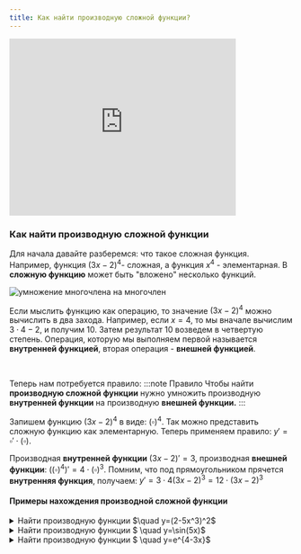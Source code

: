 ```yaml
---
title: Как найти производную сложной функции?
---
```



<iframe
  width="80%"
  height="315"
  src="https://www.youtube.com/embed/IdPn_gpviC4"
  title="YouTube video player"
  frameborder="0"
  allow="accelerometer; autoplay; clipboard-write; encrypted-media; gyroscope; picture-in-picture; web-share"
  allowfullscreen
></iframe>

### Как найти производную сложной функции

Для начала давайте разберемся: что такое сложная функция.
Например, функция $(3x-2)^4$- сложная, а функция $x^4$ - элементарная. В <b>сложную функцию</b> может быть "вложено" несколько функций.

<!--truncate-->


<div style={{ display: 'flex', justifyContent: 'center' }}>
<Image
  alt="умножение многочлена на многочлен"
    img={require('./assets/02.png')}
  style={{ width: '60%' }}
/>
</div>




Если мыслить функцию как операцию, то значение $(3x-2)^4$ можно вычислить в два захода. Например, если $x=4$, то мы вначале вычислим $3\cdot 4-2$, и получим $10$. Затем результат $10$ возведем в четвертую степень. Операция, которую мы выполняем первой называется **внутренней функцией**, вторая операция - **внешней функцией**.

<br />

Теперь нам потребуется правило:
:::note Правило
Чтобы найти <b>производную сложной функции</b> нужно умножить производную <b>внутренней функции</b> на производную <b>внешней функции.</b>
:::

Запишем функцию $(3x-2)^4$ в виде: $(\square)^4$. Так можно представить сложную функцию как элементарную. Теперь применяем правило: $y'=\square ' \cdot (\square)$.

Производная **внутренней функции** $(3x-2)'=3$, производная **внешней функции**: $\left((\square)^4\right)'=4\cdot (\square)^3$. Помним, что под прямоугольником прячется **внутренняя функция**, получаем: $y'=3\cdot 4(3x-2)^3=12\cdot (3x-2)^3$

#### Примеры нахождения производной сложной функции

<details>
  <summary>
    Найти производную функции $\quad y=(2-5x^3)^2$
  </summary>
  <div>
    <div>
      <b>Производная внутренней функции:</b> $(2-5x^3)'=-15x^2$
      <br />
      <b>Производная внешней функции:</b> $(\square^2)'=2\square$
      <br />
      <b> Применяем правило:</b>{' '}
      $y'=-15x^2\cdot 2(2-5x^3)=-30x^2\cdot(2-5x^3)$
    </div>
  </div>
</details>

<details>
  <summary>
    Найти производную функции $ \quad y=\sin(5x)$
  </summary>
  <div>
    <div>
      <b>Производная внутренней функции:</b> $(5x)'=5$
      <br />
      <b>Производная внешней функции:</b>{' '}
      $(\sin(\square))'=\cos(\square)$
      <br />
      <b>Применяем правило:</b> $y'=5\cdot \cos(5x)$
    </div>
  </div>
</details>

<details>
  <summary>
    Найти производную функции $ \quad y=e^{4-3x}$
  </summary>
  <div>
    <div>
      <b>Производная внутренней функции:</b> $(4-3x)'=-3$
      <br />
      <b>Производная внешней функции:</b>{' '}
      $(e^{\square})'=e^{\square}$
      <br />
      <b>Применяем правило:</b> $y'=-3e^{4-3x}$
    </div>
  </div>
</details>
